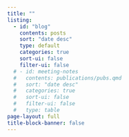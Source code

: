 ```yaml
---
title: ""
listing:
  - id: "blog"
    contents: posts
    sort: "date desc"
    type: default
    categories: true
    sort-ui: false
    filter-ui: false
  # - id: meeting-notes
  #   contents: publications/pubs.qmd
  #   sort: "date desc"
  #   categories: true
  #   sort-ui: false
  #   filter-ui: false
  #   type: table
page-layout: full
title-block-banner: false
---
```

<!-- 
## Blog

:::{#blog}
:::

## Publications

:::{#meeting-notes}
::: -->